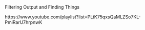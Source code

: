 ##


Filtering Output and Finding Things


https://www.youtube.com/playlist?list=PLtK75qxsQaMLZSo7KL-PmiRarU7hrpnwK
